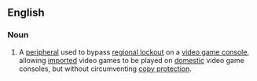 ==English==

===Noun===
{{en-noun}}

# {{lb|en|video games}} A [[peripheral]] used to bypass [[regional lockout]] on a [[video game console]], allowing [[imported]] video games to be played on [[domestic]] video game consoles, but without circumventing [[copy protection]].